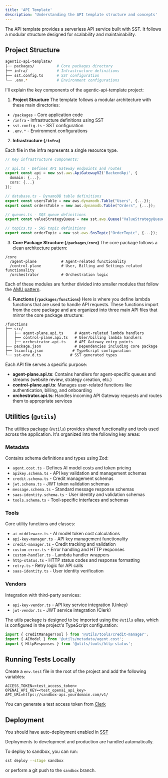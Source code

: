 ```yaml
---
title: 'API Template'
description: 'Understanding the API template structure and concepts'
---
```


The API template provides a serverless API service built with SST. It follows a modular structure designed for scalability and maintainability.

## Project Structure

```bash
agentic-api-template/
├── packages/          # Core packages directory
├── infra/             # Infrastructure definitions
├── sst.config.ts      # SST configuration
└── .env.*             # Environment configurations
```

I'll explain the key components of the agentic-api-template project:

1. **Project Structure**
The template follows a modular architecture with these main directories:
- `/packages` - Core application code
- `/infra` - Infrastructure definitions using SST
- `sst.config.ts` - SST configuration
- `.env.*` - Environment configurations

2. **Infrastructure (`/infra`)**

Each file in the infra represents a single resource type.

```typescript
// Key infrastructure components:

// api.ts - Defines API Gateway endpoints and routes
export const api = new sst.aws.ApiGatewayV2('BackendApi', {
  domain: {...},
  cors: {...}
});

// database.ts - DynamoDB table definitions
export const usersTable = new aws.dynamodb.Table("Users", {...});
export const ordersTable = new aws.dynamodb.Table("Orders", {...});

// queues.ts - SQS queue definitions
export const valueStrategyQueue = new sst.aws.Queue("ValueStrategyQueue", {...});

// topics.ts - SNS topic definitions
export const orderTopic = new sst.aws.SnsTopic("OrderTopic", {...});
```

3. **Core Package Structure (`/packages/core`)**
The core package follows a clean architecture pattern:

```
/core
  /agent-plane           # Agent-related functionality
  /control-plane         # User, Billing and Settings related functionality
  /orchestrator          # Orchestration logic  
```
Each of these modules are further divided into smaller modules that follow the [AMU pattern](/concepts/amu-pattern). 

4. **Functions (`/packages/functions`)**
Here is where you define lambda functions that are used to handle API requests.
These functions import from the core package and are organized into three main API files that mirror the core package structure:

```
/functions
├── src/
│   ├── agent-plane.api.ts     # Agent-related lambda handlers
│   ├── control-plane.api.ts   # User/billing lambda handlers
│   ├── orchestrator.api.ts    # API Gateway entry points
├── package.json               # Dependencies including core package
├── tsconfig.json             # TypeScript configuration
└── sst-env.d.ts             # SST generated types
```

Each API file serves a specific purpose:

- **agent-plane.api.ts**: Contains handlers for agent-specific queues and streams (website review, strategy creation, etc.)
- **control-plane.api.ts**: Manages user-related functions like authentication, billing, and onboarding
- **orchestrator.api.ts**: Handles incoming API Gateway requests and routes them to appropriate services

## Utilities (`@utils`)

The utilities package (`@utils`) provides shared functionality and tools used across the application. It's organized into the following key areas:

### Metadata
Contains schema definitions and types using Zod:
- `agent.cost.ts` - Defines AI model costs and token pricing
- `apikey.schema.ts` - API key validation and management schemas
- `credit.schema.ts` - Credit management schemas
- `jwt.schema.ts` - JWT token validation schemas
- `message.schema.ts` - Standard message response schemas
- `saas-identity.schema.ts` - User identity and validation schemas
- `tools.schema.ts` - Tool-specific interfaces and schemas

### Tools
Core utility functions and classes:
- `ai-middleware.ts` - AI model token cost calculations
- `api-key-manager.ts` - API key management functionality
- `credit-manager.ts` - Credit tracking and validation
- `custom-error.ts` - Error handling and HTTP responses
- `custom-handler.ts` - Lambda handler wrappers
- `http-status.ts` - HTTP status codes and response formatting
- `retry.ts` - Retry logic for API calls
- `saas-identity.ts` - User identity verification

### Vendors
Integration with third-party services:
- `api-key-vendor.ts` - API key service integration (Unkey)
- `jwt-vendor.ts` - JWT service integration (Clerk)

The utils package is designed to be imported using the `@utils` alias, which is configured in the project's TypeScript configuration:

```typescript
import { creditManagerTool } from '@utils/tools/credit-manager';
import { AIModel } from '@utils/metadata/agent.cost';
import { HttpResponses } from '@utils/tools/http-status';
```


## Running Tests Locally

Create a `env.test` file in the root of the project and add the following variables:
```
ACCESS_TOKEN=<test_access_token>
OPENAI_API_KEY=<test_openai_api_key>
API_URL=https://sandbox-api.yourdomain.com/v1/
```

You can generate a test access token from [Clerk](/integrations/clerk)


## Deployment

You should have auto-deployment enabled in [SST](/integrations/sst) 

Deployments to development and production are handled automatically.

To deploy to sandbox, you can run:
```bash
sst deploy --stage sandbox
```

or perform a git push to the `sandbox` branch.

